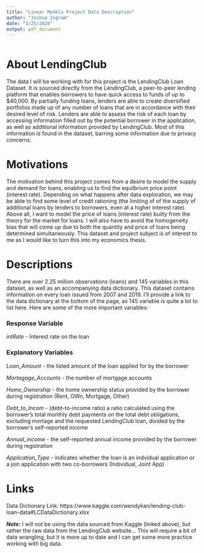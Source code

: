 ```yaml
---
title: "Linear Models Project Data Description"
author: "Joshua Ingram"
date: "3/25/2020"
output: pdf_document
---
```


```r

```

# About LendingClub

The data I will be working with for this project is the LendingClub Loan Dataset. It is sourced directly from the LendingClub, a peer-to-peer lending platform that enables borrowers to have quick access to funds of up to $40,000. By partially funding loans, lenders are able to create diversified portfolios made up of any number of loans that are in accordance with their desired level of risk. Lenders are able to assess the risk of each loan by accessing information filled out by the potential borrower in the application, as well as additional information provided by LendingClub. Most of this information is found in the dataset, barring some information due to privacy concerns.

# Motivations

The motivation behind this project comes from a desire to model the supply and demand for loans, enabling us to find the equilbrium price point (interest rate). Depending on what happens after data exploration, we may be able to find some level of credit rationing (the limiting of of the supply of additional loans by lenders to borrowers, even at a higher interest rate). Above all, I want to model the price of loans (interest rate) builty from the theory for the market for loans. I will also have to avoid the homogeneity bias that will come up due to both the quantity and price of loans being determined simultaneously. This dataset and project subject is of interest to me as I would like to turn this into my economics thesis.

# Descriptions

There are over 2.25 million observations (loans) and 145 variables in this dataset, as well as an accompanying data dictionary. This dataset contains information on every loan issued from 2007 and 2019. I'll provide a link to the data dictionary at the bottom of the page, as 145 variable is quite a lot to list here. Here are some of the more important variables:

### Response Variable

*intRate* - Interest rate on the loan

### Explanatory Variables

*Loan_Amount* - the listed amount of the loan applied for by the borrower

*Mortagage_Accounts* - the number of mortgage accounts

*Home_Ownership* - the home ownership status provided by the borrower during registration (Rent, OWn, Mortgage, Other)

*Debt_to_Incom* - (debt-to-income ratio) a ratio calculated using the borrower's total monthly debt payments on the total debt obligations, excluding mortage and the requested LendingClub loan, divided by the borrower's self-reported income

*Annual_income* - the self-reported annual income provided by the borrower during registration

*Application_Type* - indicates whether the loan is an indvidual application or a join application with two co-borrowers (Individual, Joint App)

# Links

Data Dictionary Link: https://www.kaggle.com/wendykan/lending-club-loan-data#LCDataDictionary.xlsx

***Note:*** I will not be using the data sourced from Kaggle (linked above), but rather the raw data from the LendingClub website... This will require a bit of data wrangling, but it is more up to date and I can get some more practice working with big data.